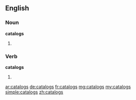 ==English==

===Noun===
'''catalogs'''

# {{plural of|[[catalog]]}}

===Verb===
'''catalogs'''

# {{third-person singular of|[[catalog]]}}

[[ar:catalogs]]
[[de:catalogs]]
[[fr:catalogs]]
[[mg:catalogs]]
[[my:catalogs]]
[[simple:catalogs]]
[[zh:catalogs]]